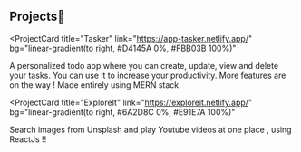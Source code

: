 ## Projects🚀

<ProjectCard
  title="Tasker"
  link="https://app-tasker.netlify.app/"
  bg="linear-gradient(to right, #D4145A 0%, #FBB03B 100%)"
>
  A personalized todo app where you can create, update, view and delete your
  tasks. You can use it to increase your productivity. More features are on the
  way ! Made entirely using MERN stack.
</ProjectCard>

<ProjectCard
  title="ExploreIt"
  link="https://exploreit.netlify.app/"
  bg="linear-gradient(to right, #6A2D8C 0%, #E91E7A 100%)"
>
  Search images from Unsplash and play Youtube videos at one place , using
  ReactJs !!
</ProjectCard>
